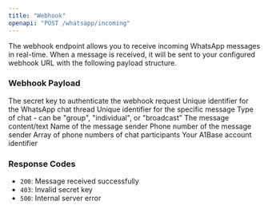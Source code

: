 ```yaml
---
title: "Webhook"
openapi: "POST /whatsapp/incoming"
---
```


The webhook endpoint allows you to receive incoming WhatsApp messages in real-time. When a message is received, it will be sent to your configured webhook URL with the following payload structure.

### Webhook Payload

<ParamField body="secret_key" type="string" required>
  The secret key to authenticate the webhook request
</ParamField>

<ParamField body="external_thread_id" type="string">
  Unique identifier for the WhatsApp chat thread
</ParamField>

<ParamField body="external_message_id" type="string">
  Unique identifier for the specific message
</ParamField>

<ParamField body="chat_type" type="string">
  Type of chat - can be "group", "individual", or "broadcast"
</ParamField>

<ParamField body="content" type="string">
  The message content/text
</ParamField>

<ParamField body="sender_name" type="string">
  Name of the message sender
</ParamField>

<ParamField body="sender_number" type="string">
  Phone number of the message sender
</ParamField>

<ParamField body="participants" type="array">
  Array of phone numbers of chat participants
</ParamField>

<ParamField body="a1_account_number" type="string">
  Your A1Base account identifier
</ParamField>

### Response Codes

- `200`: Message received successfully
- `403`: Invalid secret key
- `500`: Internal server error
